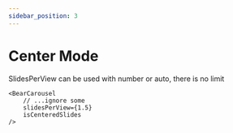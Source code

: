 ```yaml
---
sidebar_position: 3
---
```



# Center Mode
SlidesPerView can be used with number or auto, there is no limit

```tsx
<BearCarousel 
    // ...ignore some
    slidesPerView={1.5}
    isCenteredSlides
/>
```

<Carousel
    slidesPerView={1.5}
    isCenteredSlides
/>
